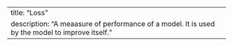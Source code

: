 ---
title: "Loss"
description: "A meaasure of performance of a model. It is used by the model to improve itself."
---